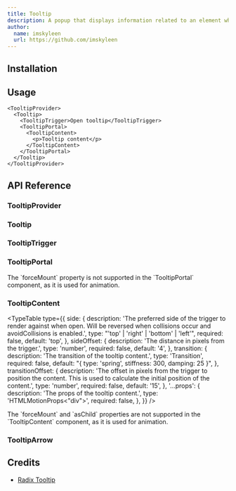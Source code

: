 ```yaml
---
title: Tooltip
description: A popup that displays information related to an element when the element receives keyboard focus or the mouse hovers over it.
author:
  name: imskyleen
  url: https://github.com/imskyleen
---
```


<ComponentPreview name="demo-primitives-radix-tooltip" />

## Installation

<ComponentInstallation name="primitives-radix-tooltip" />

## Usage

```tsx
<TooltipProvider>
  <Tooltip>
    <TooltipTrigger>Open tooltip</TooltipTrigger>
    <TooltipPortal>
      <TooltipContent>
        <p>Tooltip content</p>
      </TooltipContent>
    </TooltipPortal>
  </Tooltip>
</TooltipProvider>
```

## API Reference

### TooltipProvider

<ExternalLink
  href="https://www.radix-ui.com/primitives/docs/components/tooltip#provider"
  text="Radix UI API Reference - Tooltip.Provider"
/>

### Tooltip

<ExternalLink
  href="https://www.radix-ui.com/primitives/docs/components/tooltip#root"
  text="Radix UI API Reference - Tooltip.Root"
/>

### TooltipTrigger

<ExternalLink
  href="https://www.radix-ui.com/primitives/docs/components/tooltip#trigger"
  text="Radix UI API Reference - Tooltip.Trigger"
/>

### TooltipPortal

<ExternalLink
  href="https://www.radix-ui.com/primitives/docs/components/tooltip#portal"
  text="Radix UI API Reference - Tooltip.Portal"
/>

<Callout type="info">
  The `forceMount` property is not supported in the `TooltipPortal` component,
  as it is used for animation.
</Callout>

### TooltipContent

<ExternalLink
  href="https://www.radix-ui.com/primitives/docs/components/tooltip#content"
  text="Radix UI API Reference - Tooltip.Content"
/>

<TypeTable
  type={{
    side: {
      description:
        'The preferred side of the trigger to render against when open. Will be reversed when collisions occur and avoidCollisions is enabled.',
      type: "'top' | 'right' | 'bottom' | 'left'",
      required: false,
      default: 'top',
    },
    sideOffset: {
      description: 'The distance in pixels from the trigger.',
      type: 'number',
      required: false,
      default: '4',
    },
    transition: {
      description: 'The transition of the tooltip content.',
      type: 'Transition',
      required: false,
      default: "{ type: 'spring', stiffness: 300, damping: 25 }",
    },
    transitionOffset: {
      description:
        'The offset in pixels from the trigger to position the content. This is used to calculate the initial position of the content.',
      type: 'number',
      required: false,
      default: '15',
    },
    '...props': {
      description: 'The props of the tooltip content.',
      type: 'HTMLMotionProps<"div">',
      required: false,
    },
  }}
/>

<Callout type="info">
  The `forceMount` and `asChild` properties are not supported in the
  `TooltipContent` component, as it is used for animation.
</Callout>

### TooltipArrow

<ExternalLink
  href="https://www.radix-ui.com/primitives/docs/components/tooltip#arrow"
  text="Radix UI API Reference - Tooltip.Arrow"
/>

## Credits

- [Radix Tooltip](https://www.radix-ui.com/primitives/docs/components/tooltip)
